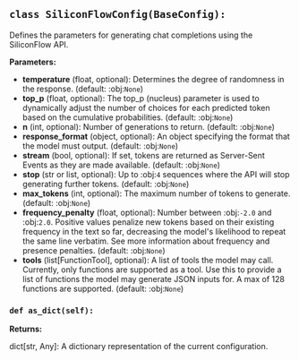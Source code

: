 <a id="camel.configs.siliconflow_config"></a>

<a id="camel.configs.siliconflow_config.SiliconFlowConfig"></a>

## `class SiliconFlowConfig(BaseConfig):`

Defines the parameters for generating chat completions using the
SiliconFlow API.

**Parameters:**

- **temperature** (float, optional): Determines the degree of randomness in the response. (default: :obj:`None`)
- **top_p** (float, optional): The top_p (nucleus) parameter is used to dynamically adjust the number of choices for each predicted token based on the cumulative probabilities. (default: :obj:`None`)
- **n** (int, optional): Number of generations to return. (default: :obj:`None`)
- **response_format** (object, optional): An object specifying the format that the model must output. (default: :obj:`None`)
- **stream** (bool, optional): If set, tokens are returned as Server-Sent Events as they are made available. (default: :obj:`None`)
- **stop** (str or list, optional): Up to :obj:`4` sequences where the API will stop generating further tokens. (default: :obj:`None`)
- **max_tokens** (int, optional): The maximum number of tokens to generate. (default: :obj:`None`)
- **frequency_penalty** (float, optional): Number between :obj:`-2.0` and :obj:`2.0`. Positive values penalize new tokens based on their existing frequency in the text so far, decreasing the model's likelihood to repeat the same line verbatim. See more information about frequency and presence penalties. (default: :obj:`None`)
- **tools** (list[FunctionTool], optional): A list of tools the model may call. Currently, only functions are supported as a tool. Use this to provide a list of functions the model may generate JSON inputs for. A max of 128 functions are supported. (default: :obj:`None`)

<a id="camel.configs.siliconflow_config.SiliconFlowConfig.as_dict"></a>

### `def as_dict(self):`

**Returns:**

  dict[str, Any]: A dictionary representation of the current
configuration.
